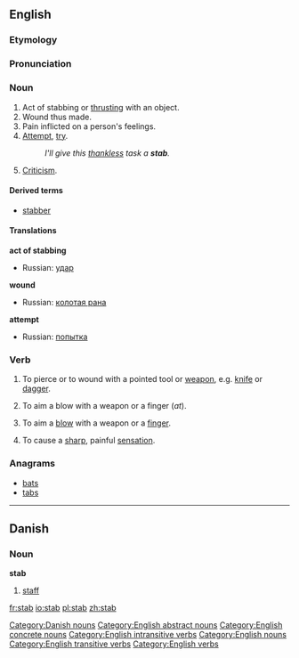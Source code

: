 ==English==
{{Wikipedia}}

===Etymology===
{{ME.}}

===Pronunciation===
{{rfp}}

===Noun===
{{en-noun|stab|stabs}}

# Act of stabbing or [[thrust|thrusting]] with an object.
# Wound thus made.
# Pain inflicted on a person's feelings.
# [[attempt|Attempt]], [[try]].
#:''I'll give this [[thankless]] task a '''stab'''.''
# [[Criticism]].

====Derived terms====
* [[stabber]]

====Translations====
'''act of stabbing'''
{{top}}
{{mid}}
* Russian: [[удар]] {{m}}
{{bottom}}

'''wound'''
{{top}}
{{mid}}
* Russian: [[колотая рана]] {{f}}
{{bottom}}

'''attempt'''
{{top}}
{{mid}}
* Russian: [[попытка]] {{f}}
{{bottom}}

===Verb===
{{en-verb|stab|stabs|stabbed|stabbing}}

#{{transitive}} To pierce or to wound with a pointed tool or [[weapon]], e.g. [[knife]] or [[dagger]].
#{{transitive}} To aim a blow with a weapon or a finger (''at'').
#{{intransitive}} To aim a [[blow]] with a weapon or a [[finger]].
#{{intransitive}} To cause a [[sharp]], painful [[sensation]].

===Anagrams===
*[[bats]]
*[[tabs]]

----
==Danish==
===Noun===
'''stab''' {{c}}

# [[staff]]

[[Category:Danish nouns]]
[[Category:English abstract nouns]]
[[Category:English concrete nouns]]
[[Category:English intransitive verbs]]   
[[Category:English nouns]]   
[[Category:English transitive verbs]]   
[[Category:English verbs]]

[[fr:stab]]
[[io:stab]]
[[pl:stab]]
[[zh:stab]]
